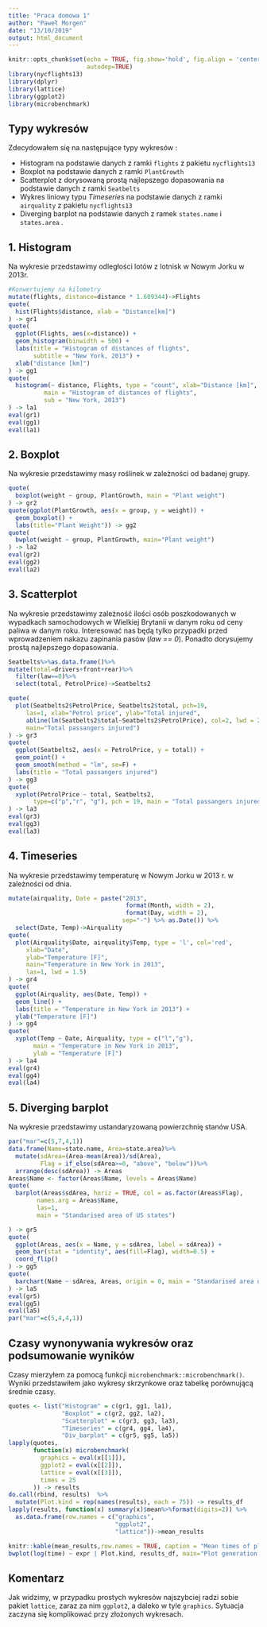 ```yaml
---
title: "Praca domowa 1"
author: "Paweł Morgen"
date: "13/10/2019"
output: html_document
---
```


```r
knitr::opts_chunk$set(echo = TRUE, fig.show='hold', fig.align = 'center',
                      autodep=TRUE)
library(nycflights13)
library(dplyr)
library(lattice)
library(ggplot2)
library(microbenchmark)
```

## Typy wykresów

Zdecydowałem się na następujące typy wykresów : 

 * Histogram na podstawie danych z ramki `flights` z pakietu `nycflights13`
 * Boxplot na podstawie danych z ramki `PlantGrowth`
 * Scatterplot z dorysowaną prostą najlepszego dopasowania na podstawie danych z ramki `Seatbelts`
 * Wykres liniowy typu *Timeseries* na podstawie danych z ramki `airquality` z pakietu `nycflights13`
 * Diverging barplot na podstawie danych z ramek `states.name` i `states.area` .

## 1. Histogram
Na wykresie przedstawimy odległości lotów z lotnisk w Nowym Jorku w 2013r.
```r
#Konwertujemy na kilometry
mutate(flights, distance=distance * 1.609344)->Flights
quote(
  hist(Flights$distance, xlab = "Distance[km]")
) -> gr1
quote(
  ggplot(Flights, aes(x=distance)) +
  geom_histogram(binwidth = 500) +
  labs(title = "Histogram of distances of flights",
       subtitle = "New York, 2013") +
  xlab("distance [km]")
) -> gg1
quote(
  histogram(~ distance, Flights, type = "count", xlab="Distance [km]",
          main = "Histogram of distances of flights",
          sub = "New York, 2013")
) -> la1
eval(gr1)
eval(gg1)
eval(la1)
```

## 2. Boxplot
Na wykresie przedstawimy masy roślinek w zależności od badanej grupy.
```r
quote(
  boxplot(weight ~ group, PlantGrowth, main = "Plant weight")
) -> gr2
quote(ggplot(PlantGrowth, aes(x = group, y = weight)) +
  geom_boxplot() +
  labs(title="Plant Weight")) -> gg2
quote(
  bwplot(weight ~ group, PlantGrowth, main="Plant weight")
) -> la2
eval(gr2)
eval(gg2)
eval(la2)
```

## 3. Scatterplot
Na wykresie przedstawimy zależność ilości osób poszkodowanych w wypadkach samochodowych w Wielkiej Brytanii w danym roku od ceny paliwa w danym roku. Interesować nas będą tylko przypadki przed wprowadzeniem nakazu zapinania pasów (*law == 0*). Ponadto dorysujemy prostą najlepszego dopasowania.

```r
Seatbelts%>%as.data.frame()%>%
mutate(total=drivers+front+rear)%>%
  filter(law==0)%>%
  select(total, PetrolPrice)->Seatbelts2

quote(
  plot(Seatbelts2$PetrolPrice, Seatbelts2$total, pch=19,
     las=1, xlab="Petrol price", ylab="Total injured",
     abline(lm(Seatbelts2$total~Seatbelts2$PetrolPrice), col=2, lwd = 2),
     main="Total passangers injured")
) -> gr3
quote(
  ggplot(Seatbelts2, aes(x = PetrolPrice, y = total)) +
  geom_point() + 
  geom_smooth(method = "lm", se=F) +
  labs(title = "Total passangers injured")
) -> gg3
quote(
  xyplot(PetrolPrice ~ total, Seatbelts2, 
       type=c("p","r", "g"), pch = 19, main = "Total passangers injured")
) -> la3
eval(gr3)
eval(gg3)
eval(la3)
```

## 4. Timeseries

Na wykresie przedstawimy temperaturę w Nowym Jorku w 2013 r. w zależności od dnia.
```r
mutate(airquality, Date = paste("2013",
                                 format(Month, width = 2),
                                 format(Day, width = 2),
                                sep="-") %>% as.Date()) %>%
  select(Date, Temp)->Airquality
quote(
  plot(Airquality$Date, airquality$Temp, type = 'l', col='red',
     xlab="Date",
     ylab="Temperature [F]",
     main="Temperature in New York in 2013",
     las=1, lwd = 1.5)
) -> gr4
quote(
  ggplot(Airquality, aes(Date, Temp)) +
  geom_line() +
  labs(title = "Temperature in New York in 2013") +
  ylab("Temperature [F]")
) -> gg4
quote(
  xyplot(Temp ~ Date, Airquality, type = c("l","g"), 
       main = "Temperature in New York in 2013",
       ylab = "Temperature [F]")
) -> la4
eval(gr4)
eval(gg4)
eval(la4)
```

## 5. Diverging barplot

Na wykresie przedstawimy ustandaryzowaną powierzchnię stanów USA.
```r
par("mar"=c(5,7,4,1))
data.frame(Name=state.name, Area=state.area)%>%
  mutate(sdArea=(Area-mean(Area))/sd(Area), 
         Flag = if_else(sdArea>=0, "above", "below"))%>%
  arrange(desc(sdArea)) -> Areas
Areas$Name <- factor(Areas$Name, levels = Areas$Name)
quote(
  barplot(Areas$sdArea, horiz = TRUE, col = as.factor(Areas$Flag),
        names.arg = Areas$Name,
        las=1,
        main = "Standarised area of US states")

) -> gr5
quote(
  ggplot(Areas, aes(x = Name, y = sdArea, label = sdArea)) +
  geom_bar(stat = "identity", aes(fill=Flag), width=0.5) + 
  coord_flip()
) -> gg5
quote(
  barchart(Name ~ sdArea, Areas, origin = 0, main = "Standarised area of US states", groups = Flag, auto.key=TRUE)
) -> la5
eval(gr5)
eval(gg5)
eval(la5)
par("mar"=c(5,4,4,1))
```

## Czasy wynonywania wykresów oraz podsumowanie wyników

Czasy mierzyłem za pomocą funkcji `microbenchmark::microbenchmark()`. Wyniki przedstawiłem jako wykresy skrzynkowe oraz tabelkę porównującą średnie czasy.

```r
quotes <- list("Histogram" = c(gr1, gg1, la1),
               "Boxplot" = c(gr2, gg2, la2),
               "Scatterplot" = c(gr3, gg3, la3),
               "Timeseries" = c(gr4, gg4, la4),
               "Div_barplot" = c(gr5, gg5, la5))
lapply(quotes, 
       function(x) microbenchmark(
         graphics = eval(x[[1]]),
         ggplot2 = eval(x[[2]]),
         lattice = eval(x[[3]]),
         times = 25
       )) -> results
do.call(rbind, results)  %>%
  mutate(Plot.kind = rep(names(results), each = 75)) -> results_df
lapply(results, function(x) summary(x)$mean%>%format(digits=2)) %>% 
  as.data.frame(row.names = c("graphics",
                              "ggplot2",
                              "lattice"))->mean_results
```

```r
knitr::kable(mean_results,row.names = TRUE, caption = "Mean times of plot generation")
bwplot(log(time) ~ expr | Plot.kind, results_df, main="Plot generation times")
```

## Komentarz

Jak widzimy, w przypadku prostych wykresów najszybciej radzi sobie pakiet `lattice`, zaraz za nim `ggplot2`, a daleko w tyle `graphics`. Sytuacja zaczyna się komplikować przy złożonych wykresach.

